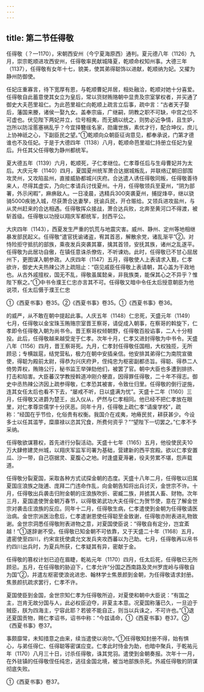 ```yaml
---
---
---
```

title: 第二节任得敬
---



任得敬（？—1170），宋朝西安州（今宁夏海原西）通判。夏元德八年（1126）九月，崇宗乾顺进攻西安州，任得敬率民献城降夏，乾顺命权知州事。大德三年（1137），任得敬有女年十七，貌美，使其弟得聪饰以进献，乾顺纳为妃。又擢为静州防御使。

任妃庄重寡言，待下宽厚有恩，与乾顺曹妃并居，相处融洽，乾顺对她十分喜爱。任得敬自此蓄意使其女立为皇后，常以货财贿赂朝中显贵及宗室掌权者，并买通了御史大夫芭里祖仁。为此芭里祖仁向乾顺上疏言立后事，疏中言：“古者天子娶后，藩国来媵，诸侯一娶九女。盖奉宗庙，广继嗣，阴教之职不可缺，中宫之位不可虚也。伏见陛下两妃并立，位号相夷，而无嫡以统之，则势必近争情，且生妒，岂所以防淫慝塞祸乱乎？今宜择簪绂名家，勋庸世族，素优才行，配合坤仪，庶儿上协神祇之心，下副臣民之望。”①乾顺向众朝臣征询意见，都奉承说，门第才德谁也不及任妃。于是于大德四年（1138）八月，乾顺命芭里祖仁持册立任妃为皇后。升任其父任得敬为静州都统军。

夏大德五年（1139）六月，乾顺死，子仁孝继位。仁孝尊任后与生母曹妃并为太后。大庆元年（1140）四月，夏国夏州统军萧合达据城叛乱，并联络辽朝旧部围攻灵州，又攻陷盐州，直接威胁都城兴庆府。合达遣人诱任得敬同叛，任得敬善待来人，尽得其虚实，乃向仁孝请兵讨伐夏州。十月，任得敬领兵至夏州，“阴为部署，外示闲暇”，麻痹敌人。一日凌晨，选精兵300突袭夏州，捕捉烽卒，继以骁骑5000疾驰入城，尽获萧合达妻孥，抚谕兵民，开仓赈给。又领兵进攻盐州，与从灵州赶来的合达相遇。任得敬挥众接战，萧合达兵败，北奔至黄河口不得渡，被斩首级。任得敬以功授以翔庆军都统军，封西平公。

大庆四年（1143），西夏发生严重的饥荒与地震灾害。威州、静州、定州等地相继暴发部民起义。任得敬“遣官抚谕诸盗，宥其首恶，解散余党，诸乱渐平”②。对恃险拒守抵抗的部族，乘夜发兵突袭其寨，擒其首领，安抚其族，诸州之乱遂平。任得敬为此居功自傲，在镇任意诛杀僚佐，不听谏劝。此时，任得敬已不甘心屈居州下，更图谋入朝参政。人庆四年（1147）五月，得敬使人上表请求入觐，仁孝欲许，御史大夫热辣公济上疏阻止：“窃见戚臣任得敬上表请朝，其心盖为干政地也。从古外戚擅权，国无不乱，得敬虽属懿亲，非我族类，能保其心之不异乎？惟陛下察之。”①中书令濮王仁忠亦言其不可。任得敬又暗中令任太后授意朝臣为他说项，任太后慑于濮王仁忠

①《西夏书事》卷35。②《西夏书事》卷35。①《西夏书事》卷36。

的威严，从不敢在朝中提起此事。人庆五年（1148）仁忠死，天盛元年（1149）七月，任得敬以金宝珠玉贿赂宗室晋王察哥，请促成入朝事，在察哥的斡旋下，仁孝即令任得敬入朝为尚书令。晋王察哥权倾朝野，任得敬百般谄事，二人十分相投。此后，任得敬越来越受宠于仁孝。次年十月，仁孝又进封得敬为中书令。天盛八年（1156）四月，晋王察哥死。九月，仁孝封任得敬任国相，大权独揽，无所顾忌；专横跋扈，结党营私，极力在朝中安插亲信。他安排其弟得仁为南院宣徽使，得聪为殿前太尉，得恭为兴庆府尹，侄纯忠为枢密副都丞旨。得聪、得恭二人倚势弄权，贿赂公行，秘书监王举弹劾他们，被罢了官。朝中大臣也多遭到排挤、打击和陷害。大臣蕃汉学教授斡道冲刚介梗直，因得罪任得敬，二十年不得志。御史中丞热辣公济因上疏参得敬，仁孝恐其被害，令致仕归里。任得敬的倒行逆施，连其女任太后也看不下去，“屡戒不听，日以盛满为忧”。天盛十二年（1160）三月，任得敬又进爵为楚王，出入仪从，俨然与仁孝相同。他已经不把仁孝放在眼里，对仁孝尊崇儒学十分厌恶。同年十月，任得敬上疏仁孝“请废学校”，疏称：“经国在乎节俭，化俗贵有权衡。我国介在戎夷，地瘠民贫，耕获甚少。今设多士以任其滥竽，糜廪禄以恣其冗食，所费何资乎？”“望陛下一切罢之。”仁孝不予采纳。

任得敬欲谋篡权，首先进行分裂活动。天盛十七年（1165）五月，他役使民夫10万大肆修建灵州城，以翔庆军监军司署为基础，营建新的西平宫殿。欲以仁孝安置瓜、沙一带，自己窃据灵、夏腹心之地。时逢盛夏溽暑，役夫劳累不堪，怨声载道。

任得敬分裂夏国，采取各种方式试探金朝的态度。天盛十八年二月，任得敬以旧属夏国庄浪族之陇逋、庞拜二门违命作乱，向金朝告知将出兵讨灭，金世宗不许。十月，任得敬出兵袭击归附金朝的庄浪族吹折、密臧二族，并掳其人畜、财物。次年三月，夏国遣使贺金朝万春节，以得敬弟武功大夫任得仁为贺节使，意在了解金世宗对袭击庄浪族的反应。同年十二月，任得敬生病，仁孝遣使到金朝为任得敬请医治病。金世宗派医治愈后，仁孝遣谢恩使任得聪至金致谢，任得敬亦附表进礼物致谢。金世宗洞悉任得敬附表进物之意，对夏国使臣说：“得敬自有定分，岂宜紊越！”①遂辞谢不受。任得敬已知金朝不可依靠，又于天盛二十年（1168）五月，遣密使至四川，约宋宣抚使虞允文发兵夹攻西蕃以为己助。七月，任得敬再以帛书约四川出兵时，为夏兵所获，仁孝疑其有异，密献于金。

任得敬的篡权计划已迫在眉睫，乾祐元年（1170）四月，任太后死，任得敬已无所顾忌。五月，在任得敬的胁迫下，仁孝允许“分国之西南路及灵州罗庞岭与得敬自为国”②，并遣左枢密使浪讹进忠、翰林学士焦景颜到金朝，为任得敬请求封册。焦景颜抗疏求罢行，仁孝不许。

夏国使臣到金国，金世宗知仁孝为任得敬所迫，对夏使和朝中大臣说：“有国之主，岂肯无故分国与人，此必权臣迫夺，非夏主本意。况夏国称藩已久，一旦迫于贼臣，朕为四海主，宁容此耶？若彼不能自正，则当以兵诛之，不可许也。”①退还夏国贡物，赐仁孝诏书，诏书中称：“今兹请命，①《西夏书事》卷37。②《西夏书事》卷37。

事颇靡常，未知措意之由来，续当遣使以询尔。”①任得敬知封册不得，始有惧心，与弟任得仁、任得聪等密谋应变。仁孝此时恃金为助，也暗中聚兵，于乾祐元年（1170）八月三十日，讨杀任得敬，诛其党羽。遣使到金朝奏报。次年十一月，在外驻镇的任得敬侄任纯忠，逃往金国北境，被当地部族杀死。外戚任得敬的阴谋彻底失败。

①《西夏书事》卷37。